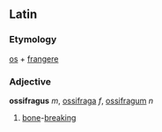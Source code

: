 ==Latin==
===Etymology===
[[os]] + [[frangere]]
===Adjective===
'''ossifragus''' ''m'', [[ossifraga]] ''f'', [[ossifragum]] ''n''

#[[bone]]-[[breaking]]